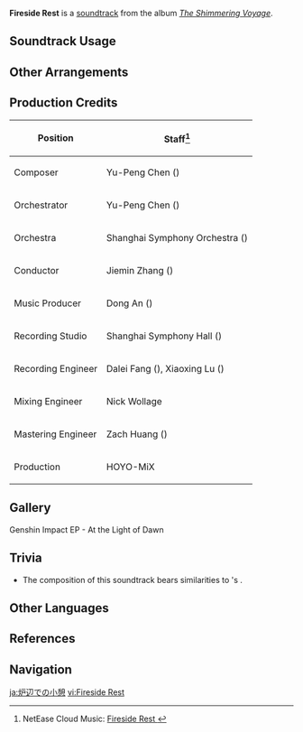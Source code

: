 {{Soundtrack Infobox
|image          = The Shimmering Voyage.png
|album          = The Shimmering Voyage
|disc           = 2
|number         = 27
|featured       = GENSHIN CONCERT 2021 "Melodies of an Endless Journey" (CD)
|featured2      =
|featured3      =
|featured_disc  = A
|featured_disc2 =
|featured_disc3 =
|youtube_id     = W6YyRJnXurQ
|spotify_id     = 2YIWO74VXZCX4WSiCEGNQQ
|previous       = The Starlit Past
|next           = A Wicked Plot
}}
'''Fireside Rest''' is a [[soundtrack]] from the album ''[[The Shimmering Voyage]]''.

==Soundtrack Usage==
{{Soundtrack Usage
|location = Dawn Winery Manor
|teapot   = Mondstadt Mansion: Windward Manor
}}

==Other Arrangements==
{{Files by Category Gallery|Media Using an Unreleased Arrangement of Fireside Rest Soundtrack}}

==Production Credits==
{| class="wikitable"
! Position
! Staff<ref>NetEase Cloud Music: [https://music.163.com/#/song?id=1861576559 Fireside Rest {{zh|炉边小憩}}]</ref>
|-
! Composer
| Yu-Peng Chen ({{zh|陈致逸}})
|-
! Orchestrator
| Yu-Peng Chen ({{zh|陈致逸}})
|-
! Orchestra
| Shanghai Symphony Orchestra ({{zh|上海交响乐团}})
|-
! Conductor
| Jiemin Zhang ({{zh|张洁敏}})
|-
! Music Producer
| Dong An ({{zh|安栋}})
|-
! Recording Studio
| Shanghai Symphony Hall ({{zh|上海交响乐团音乐厅}})
|-
! Recording Engineer
| Dalei Fang ({{zh|房大磊}}), Xiaoxing Lu ({{zh|陆晓幸}})
|-
! Mixing Engineer
| Nick Wollage
|-
! Mastering Engineer
| Zach Huang ({{zh|黄巍}})
|-
! Production
| HOYO-MiX
|}

==Gallery==
<gallery>
Genshin Impact EP - At the Light of Dawn
</gallery>

==Trivia==
* The composition of this soundtrack bears similarities to {{w|Johann Pachelbel}}'s {{w|Pachelbel's Canon|Canon in D}}.

==Other Languages==
{{Other Languages
|en      = Fireside Rest
|zhs     = 炉边小憩
|zhs_rm  = Lúbiān Xiǎoqì
|zht     = 爐邊小憩
|zht_rm  = Lúbiān Xiǎoqì
|zh_tl   = 
|ja      = 炉辺での小憩
|ja_rm   = Rohen de no Shoukei
|ja_tl   = Fireside Rest

}}

==References==
{{Reflist}}

==Navigation==
{{Soundtrack Navbox|The Shimmering Voyage|1}}

[[ja:炉辺での小憩]]
[[vi:Fireside Rest]]